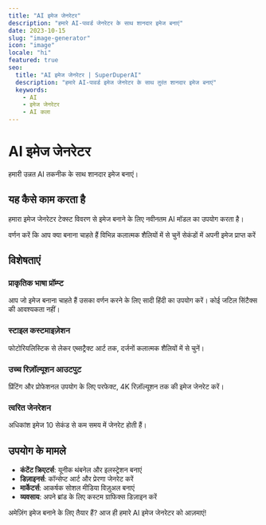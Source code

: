 ```yaml
---
title: "AI इमेज जेनरेटर"
description: "हमारे AI-पावर्ड जेनरेटर के साथ शानदार इमेज बनाएं"
date: 2023-10-15
slug: "image-generator"
icon: "image"
locale: "hi"
featured: true
seo:
  title: "AI इमेज जेनरेटर | SuperDuperAI"
  description: "हमारे AI-पावर्ड इमेज जेनरेटर के साथ तुरंत शानदार इमेज बनाएं"
  keywords:
    - AI
    - इमेज जेनरेटर
    - AI कला
---
```


# AI इमेज जेनरेटर

हमारी उन्नत AI तकनीक के साथ शानदार इमेज बनाएं।

<FeatureGrid>
  <Feature
    title="उच्च गुणवत्ता"
    description="4K रिज़ॉल्यूशन में इमेज जेनरेट करें"
    icon="quality"
  />
  <Feature
    title="तेज़"
    description="सेकंडों में परिणाम प्राप्त करें"
    icon="speed"
  />
  <Feature
    title="कस्टमाइज़ेबल"
    description="अपने परिणामों को फाइन-ट्यून करें"
    icon="settings"
  />
</FeatureGrid>

## यह कैसे काम करता है

हमारा इमेज जेनरेटर टेक्स्ट विवरण से इमेज बनाने के लिए नवीनतम AI मॉडल का उपयोग करता है।

<Steps>
  <Step
    number="1"
    title="एक प्रॉम्प्ट दर्ज करें"
  >
    वर्णन करें कि आप क्या बनाना चाहते हैं
  </Step>
  <Step
    number="2"
    title="स्टाइल चुनें"
  >
    विभिन्न कलात्मक शैलियों में से चुनें
  </Step>
  <Step
    number="3"
    title="जेनरेट करें"
  >
    सेकंडों में अपनी इमेज प्राप्त करें
  </Step>
</Steps>

## विशेषताएं

### प्राकृतिक भाषा प्रॉम्प्ट

आप जो इमेज बनाना चाहते हैं उसका वर्णन करने के लिए सादी हिंदी का उपयोग करें। कोई जटिल सिंटैक्स की आवश्यकता नहीं।

### स्टाइल कस्टमाइज़ेशन

फोटोरियलिस्टिक से लेकर एब्सट्रैक्ट आर्ट तक, दर्जनों कलात्मक शैलियों में से चुनें।

### उच्च रिज़ॉल्यूशन आउटपुट

प्रिंटिंग और प्रोफेशनल उपयोग के लिए परफेक्ट, 4K रिज़ॉल्यूशन तक की इमेज जेनरेट करें।

### त्वरित जेनरेशन

अधिकांश इमेज 10 सेकंड से कम समय में जेनरेट होती हैं।

## उपयोग के मामले

- **कंटेंट क्रिएटर्स**: यूनीक थंबनेल और इलस्ट्रेशन बनाएं
- **डिज़ाइनर्स**: कॉन्सेप्ट आर्ट और प्रेरणा जेनरेट करें
- **मार्केटर्स**: आकर्षक सोशल मीडिया विज़ुअल बनाएं
- **व्यवसाय**: अपने ब्रांड के लिए कस्टम ग्राफिक्स डिज़ाइन करें

<CTABox>
  अमेज़िंग इमेज बनाने के लिए तैयार हैं? आज ही हमारे AI इमेज जेनरेटर को आज़माएं!
</CTABox>
